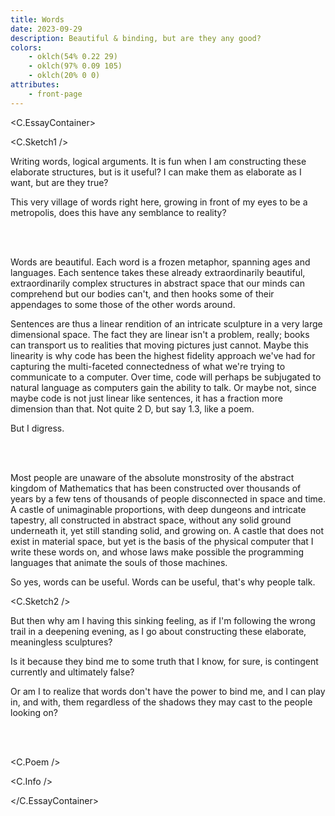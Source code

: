 ```yaml
---
title: Words
date: 2023-09-29
description: Beautiful & binding, but are they any good?
colors:
    - oklch(54% 0.22 29)
    - oklch(97% 0.09 105)
    - oklch(20% 0 0)
attributes:
    - front-page
---
```



<C.EssayContainer>

<C.Sketch1 />

Writing words, logical arguments. It is fun when I am constructing these
elaborate structures, but is it useful? I can make them as elaborate as I want,
but are they true?

This very village of words right here, growing in front of my eyes to be a
metropolis, does this have any semblance to reality?

<br />
<br />

Words are beautiful. Each word is a frozen metaphor, spanning ages and
languages. Each sentence takes these already extraordinarily beautiful,
extraordinarily complex structures in abstract space that our minds can
comprehend but our bodies can't, and then hooks some of their appendages to some
those of the other words around.

Sentences are thus a linear rendition of an intricate sculpture in a very large
dimensional space. The fact they are linear isn't a problem, really; books can
transport us to realities that moving pictures just cannot. Maybe this linearity
is why code has been the highest fidelity approach we've had for capturing the
multi-faceted connectedness of what we're trying to communicate to a computer.
Over time, code will perhaps be subjugated to natural language as computers gain
the ability to talk. Or maybe not, since maybe code is not just linear like
sentences, it has a fraction more dimension than that. Not quite 2 D, but say
1.3, like a poem.

But I digress.

<br />
<br />

Most people are unaware of the absolute monstrosity of the abstract kingdom of
Mathematics that has been constructed over thousands of years by a few tens of
thousands of people disconnected in space and time. A castle of unimaginable
proportions, with deep dungeons and intricate tapestry, all constructed in
abstract space, without any solid ground underneath it, yet still standing
solid, and growing on. A castle that does not exist in material space, but yet
is the basis of the physical computer that I write these words on, and whose
laws make possible the programming languages that animate the souls of those
machines.

So yes, words can be useful. Words can be useful, that's why people talk.

<C.Sketch2 />

But then why am I having this sinking feeling, as if I'm following the wrong
trail in a deepening evening, as I go about constructing these elaborate,
meaningless sculptures?

Is it because they bind me to some truth that I know, for sure, is contingent
currently and ultimately false?

Or am I to realize that words don't have the power to bind me, and I can play
in, and with, them regardless of the shadows they may cast to the people looking
on?

<br />
<br />

<C.Poem />

<C.Info />

</C.EssayContainer>
